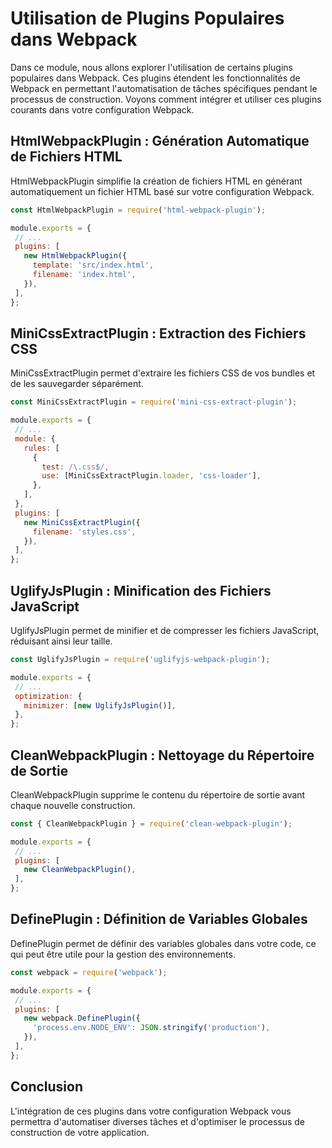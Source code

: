 # Utilisation de Plugins Populaires dans Webpack

Dans ce module, nous allons explorer l'utilisation de certains plugins populaires dans Webpack. Ces plugins étendent les fonctionnalités de Webpack en permettant l'automatisation de tâches spécifiques pendant le processus de construction. Voyons comment intégrer et utiliser ces plugins courants dans votre configuration Webpack.

## HtmlWebpackPlugin : Génération Automatique de Fichiers HTML
HtmlWebpackPlugin simplifie la création de fichiers HTML en générant automatiquement un fichier HTML basé sur votre configuration Webpack.

```javascript copy
const HtmlWebpackPlugin = require('html-webpack-plugin');

module.exports = {
 // ...
 plugins: [
   new HtmlWebpackPlugin({
     template: 'src/index.html',
     filename: 'index.html',
   }),
 ],
};
```

## MiniCssExtractPlugin : Extraction des Fichiers CSS
MiniCssExtractPlugin permet d'extraire les fichiers CSS de vos bundles et de les sauvegarder séparément.

```javascript copy
const MiniCssExtractPlugin = require('mini-css-extract-plugin');

module.exports = {
 // ...
 module: {
   rules: [
     {
       test: /\.css$/,
       use: [MiniCssExtractPlugin.loader, 'css-loader'],
     },
   ],
 },
 plugins: [
   new MiniCssExtractPlugin({
     filename: 'styles.css',
   }),
 ],
};
```

## UglifyJsPlugin : Minification des Fichiers JavaScript
UglifyJsPlugin permet de minifier et de compresser les fichiers JavaScript, réduisant ainsi leur taille.

```javascript copy
const UglifyJsPlugin = require('uglifyjs-webpack-plugin');

module.exports = {
 // ...
 optimization: {
   minimizer: [new UglifyJsPlugin()],
 },
};
```

## CleanWebpackPlugin : Nettoyage du Répertoire de Sortie
CleanWebpackPlugin supprime le contenu du répertoire de sortie avant chaque nouvelle construction.

```javascript copy
const { CleanWebpackPlugin } = require('clean-webpack-plugin');

module.exports = {
 // ...
 plugins: [
   new CleanWebpackPlugin(),
 ],
};
```

## DefinePlugin : Définition de Variables Globales
DefinePlugin permet de définir des variables globales dans votre code, ce qui peut être utile pour la gestion des environnements.

```javascript copy
const webpack = require('webpack');

module.exports = {
 // ...
 plugins: [
   new webpack.DefinePlugin({
     'process.env.NODE_ENV': JSON.stringify('production'),
   }),
 ],
};
```
## Conclusion
L'intégration de ces plugins dans votre configuration Webpack vous permettra d'automatiser diverses tâches et d'optimiser le processus de construction de votre application.